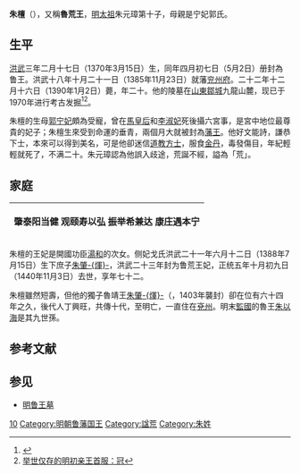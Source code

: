 '''朱檀'''（{{bd|1370年|3月15日|1390年|1月2日|catIdx=朱}}），又稱'''魯荒王'''，[[明太祖|明太祖]]朱元璋第十子，母親是宁妃郭氏。

==生平==
[[洪武|洪武]]三年二月十七日（1370年3月15日）生，同年四月初七日（5月2日）册封為鲁王。洪武十八年十月二十一日（1385年11月23日）就藩[[兖州府|兖州府]]。二十二年十二月十六日（1390年1月2日）薨，年二十。他的陵墓在[[山東|山東]][[鄒城|鄒城]]九龍山麓，现已于1970年进行考古发掘<ref>{{Cite web |url=https://m.sohu.com/a/206502875_556515/?pvid=000115_3w_a%E2%80%9C |title=大明第一王陵”鲁荒王墓简介 |access-date=2021-12-27 |archive-date=2021-04-30 |archive-url=https://web.archive.org/web/20210430021843/https://m.sohu.com/a/206502875_556515/?pvid=000115_3w_a%E2%80%9C |dead-url=no }}</ref><ref>[https://xw.qq.com/rufodao/20150723041430/RUF2015072304143000 举世仅存的明初亲王首服：冠]{{Dead link}}</ref>。

朱檀的生母[[郭宁妃|郭宁妃]]頗為受寵，曾在[[孝慈高皇后_(明朝)|馬皇后]]和[[李淑妃|李淑妃]]死後攝六宮事，是宮中地位最尊貴的妃子；朱檀生來受到命運的垂青，兩個月大就被封為[[藩王|藩王]]。他好文能詩，謙恭下士，本來可以得到美名，可是他卻迷信[[道教|道教]][[方士|方士]]，服食[[金丹|金丹]]，毒發傷目，年紀輕輕就死了，不满二十。朱元璋認為他誤入歧途，荒誕不經，謚為「荒」。

==家庭==
{|class="toccolours" style="float: right; width: 16em; margin: 0 0 1em 1em; font-size: 100%; clear:right;" cellspacing="5"
|-
!{{VH1|鲁藩字辈诗}}
{{Vtext|}}
{{Vtext|[[明太祖|明太祖]]}}
{{Vtext|}}
{{VtextStart}}肇泰阳当健{{VtextEnd}}
{{VtextStart}}观颐寿以弘{{VtextEnd}}
{{VtextStart}}振举希兼达{{VtextEnd}}
{{VtextStart}}康庄遇本宁{{VtextEnd}}
|}

朱檀的王妃是開國功臣[[湯和|湯和]]的次女。侧妃戈氏洪武二十一年六月十二日（1388年7月15日）生下庶子[[朱肇煇|朱肇-{煇}-]]，洪武二十三年封为鲁荒王妃，正统五年十月初九日（1440年11月3日）去世，享年七十二。

朱檀雖然短壽，但他的獨子魯靖王[[朱肇煇|朱肇-{煇}-]]（{{bd|1388年|7月15日|1466年|8月25日}}，1403年襲封）卻在位有六十四年之久，後代人丁興旺，共傳十代，至明亡，一直住在[[兗州|兗州]]。明末[[監國|監國]]的魯王[[朱以海|朱以海]]是其九世孫。

==参考文献==
{{Reflist}}
==参见==
*[[明鲁王墓|明鲁王墓]]
{{s-start}}
{{s-off|[[明朝藩王列表|大明封国国王]]}}
{{s-new|reason=[[明太祖|明太祖]]始封}}
{{s-ttl|title=[[明朝藩王列表_(魯王系)|明魯國亲王]]|years=1370年－1390年}}
{{s-aft|after=子靖王[[朱肇煇|朱肇-{煇}-]]}}
{{end}} 
{{明太祖皇室|nocat}}
{{明朝人物小作品}}
[[Category:明太祖皇子|10]]
[[Category:明朝鲁藩国王|Category:明朝鲁藩国王]]
[[Category:諡荒|Category:諡荒]]
[[Category:朱姓|Category:朱姓]]